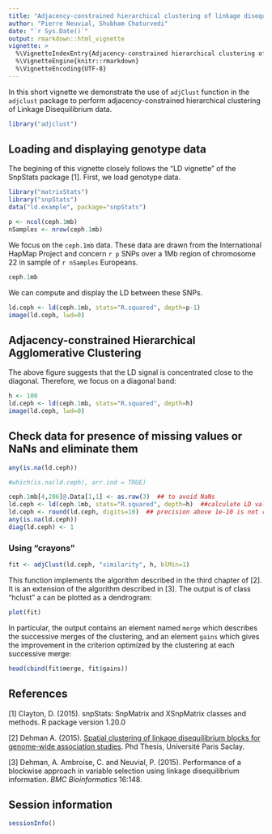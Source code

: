 ```yaml
---
title: "Adjacency-constrained hierarchical clustering of linkage disequilibrium"
author: "Pierre Neuvial, Shubham Chaturvedi"
date: "`r Sys.Date()`"
output: rmarkdown::html_vignette
vignette: >
  %\VignetteIndexEntry{Adjacency-constrained hierarchical clustering of linkage disequilibrium}
  %\VignetteEngine{knitr::rmarkdown}
  %\VignetteEncoding{UTF-8}
---
```



In this short vignette we demonstrate the use of `adjClust` function in the `adjclust` package to perform adjacency-constrained hierarchical clustering of Linkage Disequilibrium data.

```r
library("adjclust")
```

## Loading and displaying genotype data

The begining of this vignette closely follows the "LD vignette" of the SnpStats package [1]. First, we load genotype data.

```r
library("matrixStats")
library("snpStats")
data("ld.example", package="snpStats")
```

```r
p <- ncol(ceph.1mb)
nSamples <- nrow(ceph.1mb)
```

We focus on the `ceph.1mb` data. These data are drawn from the International HapMap Project and concern `r p` SNPs over a 1Mb region of chromosome 22 in sample of `r nSamples` Europeans.

```r
ceph.1mb
```

We can compute and display the LD between these SNPs.

```r
ld.ceph <- ld(ceph.1mb, stats="R.squared", depth=p-1)
image(ld.ceph, lwd=0)
```


## Adjacency-constrained Hierarchical Agglomerative Clustering

The above figure suggests that the LD signal is concentrated close to the diagonal. Therefore, we focus on a diagonal band:

```r
h <- 100
ld.ceph <- ld(ceph.1mb, stats="R.squared", depth=h)
image(ld.ceph, lwd=0)
```


## Check data for presence of missing values or NaNs and eliminate them

```r
any(is.na(ld.ceph))

#which(is.na(ld.ceph), arr.ind = TRUE)

ceph.1mb[4,286]@.Data[1,1] <- as.raw(3)  ## to avoid NaNs
ld.ceph <- ld(ceph.1mb, stats="R.squared", depth=h)  ##calculate LD values again after NaN correction
ld.ceph <- round(ld.ceph, digits=10)  ## precision above 1e-10 is not required for this example
any(is.na(ld.ceph))
diag(ld.ceph) <- 1
```


### Using "crayons"

```r
fit <- adjClust(ld.ceph, "similarity", h, blMin=1)
```

This function implements the algorithm described in the third chapter of [2]. It is an extension of the algorithm described in [3].  The output is of class "hclust" a can be plotted as a dendrogram:

```r
plot(fit)
```
In particular, the output contains an element named `merge` which describes the successive merges of the clustering, and an element `gains` which gives the improvement in the criterion optimized by the clustering at each successive merge:

```r
head(cbind(fit$merge, fit$gains))
```


## References

[1] Clayton, D. (2015). snpStats: SnpMatrix and XSnpMatrix classes and methods. R package version 1.20.0

[2] Dehman A. (2015). [Spatial clustering of linkage disequilibrium blocks for genome-wide association studies](https://tel.archives-ouvertes.fr/tel-01288568/). Phd Thesis, Université Paris Saclay.

[3] Dehman, A. Ambroise, C. and Neuvial, P. (2015). Performance of a blockwise approach in variable selection using linkage disequilibrium information. *BMC Bioinformatics* 16:148.


## Session information

```r
sessionInfo()
```
